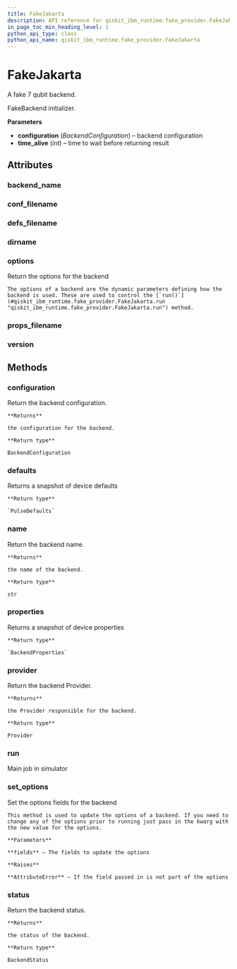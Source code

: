 ```yaml
---
title: FakeJakarta
description: API reference for qiskit_ibm_runtime.fake_provider.FakeJakarta
in_page_toc_min_heading_level: 1
python_api_type: class
python_api_name: qiskit_ibm_runtime.fake_provider.FakeJakarta
---
```


# FakeJakarta

<Class id="qiskit_ibm_runtime.fake_provider.FakeJakarta" isDedicatedPage={true} github="https://github.com/Qiskit/qiskit-ibm-runtime/tree/stable/0.22/qiskit_ibm_runtime/fake_provider/backends/jakarta/fake_jakarta.py#L31-L38" signature="FakeJakarta" modifiers="class">
  A fake 7 qubit backend.

  FakeBackend initializer.

  **Parameters**

  *   **configuration** (*BackendConfiguration*) – backend configuration
  *   **time\_alive** (*int*) – time to wait before returning result

  ## Attributes

  ### backend\_name

  <Attribute id="qiskit_ibm_runtime.fake_provider.FakeJakarta.backend_name" attributeValue="'fake_jakarta'" />

  ### conf\_filename

  <Attribute id="qiskit_ibm_runtime.fake_provider.FakeJakarta.conf_filename" attributeValue="'conf_jakarta.json'" />

  ### defs\_filename

  <Attribute id="qiskit_ibm_runtime.fake_provider.FakeJakarta.defs_filename" attributeValue="'defs_jakarta.json'" />

  ### dirname

  <Attribute id="qiskit_ibm_runtime.fake_provider.FakeJakarta.dirname" attributeValue="'/home/runner/work/qiskit-ibm-runtime/qiskit-ibm-runtime/qiskit_ibm_runtime/fake_provider/backends/jakarta'" />

  ### options

  <Attribute id="qiskit_ibm_runtime.fake_provider.FakeJakarta.options">
    Return the options for the backend

    The options of a backend are the dynamic parameters defining how the backend is used. These are used to control the [`run()`](#qiskit_ibm_runtime.fake_provider.FakeJakarta.run "qiskit_ibm_runtime.fake_provider.FakeJakarta.run") method.
  </Attribute>

  ### props\_filename

  <Attribute id="qiskit_ibm_runtime.fake_provider.FakeJakarta.props_filename" attributeValue="'props_jakarta.json'" />

  ### version

  <Attribute id="qiskit_ibm_runtime.fake_provider.FakeJakarta.version" attributeValue="1" />

  ## Methods

  ### configuration

  <Function id="qiskit_ibm_runtime.fake_provider.FakeJakarta.configuration" signature="configuration()">
    Return the backend configuration.

    **Returns**

    the configuration for the backend.

    **Return type**

    BackendConfiguration
  </Function>

  ### defaults

  <Function id="qiskit_ibm_runtime.fake_provider.FakeJakarta.defaults" github="https://github.com/Qiskit/qiskit-ibm-runtime/tree/stable/0.22/qiskit_ibm_runtime/fake_provider/fake_pulse_backend.py#L29-L33" signature="defaults()">
    Returns a snapshot of device defaults

    **Return type**

    `PulseDefaults`
  </Function>

  ### name

  <Function id="qiskit_ibm_runtime.fake_provider.FakeJakarta.name" signature="name()">
    Return the backend name.

    **Returns**

    the name of the backend.

    **Return type**

    str
  </Function>

  ### properties

  <Function id="qiskit_ibm_runtime.fake_provider.FakeJakarta.properties" github="https://github.com/Qiskit/qiskit-ibm-runtime/tree/stable/0.22/qiskit_ibm_runtime/fake_provider/fake_qasm_backend.py#L44-L48" signature="properties()">
    Returns a snapshot of device properties

    **Return type**

    `BackendProperties`
  </Function>

  ### provider

  <Function id="qiskit_ibm_runtime.fake_provider.FakeJakarta.provider" signature="provider()">
    Return the backend Provider.

    **Returns**

    the Provider responsible for the backend.

    **Return type**

    Provider
  </Function>

  ### run

  <Function id="qiskit_ibm_runtime.fake_provider.FakeJakarta.run" github="https://github.com/Qiskit/qiskit-ibm-runtime/tree/stable/0.22/qiskit_ibm_runtime/fake_provider/fake_backend.py#L545-L574" signature="run(run_input, **kwargs)">
    Main job in simulator
  </Function>

  ### set\_options

  <Function id="qiskit_ibm_runtime.fake_provider.FakeJakarta.set_options" signature="set_options(**fields)">
    Set the options fields for the backend

    This method is used to update the options of a backend. If you need to change any of the options prior to running just pass in the kwarg with the new value for the options.

    **Parameters**

    **fields** – The fields to update the options

    **Raises**

    **AttributeError** – If the field passed in is not part of the options
  </Function>

  ### status

  <Function id="qiskit_ibm_runtime.fake_provider.FakeJakarta.status" signature="status()">
    Return the backend status.

    **Returns**

    the status of the backend.

    **Return type**

    BackendStatus
  </Function>
</Class>


